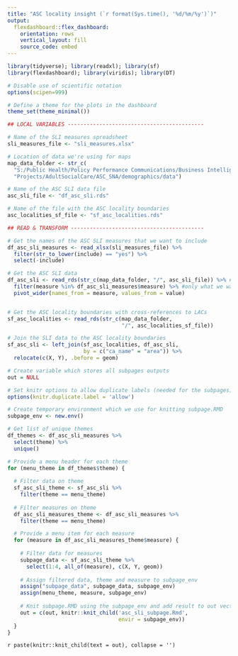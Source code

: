 ```yaml
---
title: "ASC locality insight (`r format(Sys.time(), '%d/%m/%y')`)"
output: 
  flexdashboard::flex_dashboard:
    orientation: rows
    vertical_layout: fill
    source_code: embed
---
```


```r
library(tidyverse); library(readxl); library(sf) 
library(flexdashboard); library(viridis); library(DT)

# Disable use of scientific notation
options(scipen=999)

# Define a theme for the plots in the dashboard 
theme_set(theme_minimal())
```

```r

## LOCAL VARIABLES -------------------------------------------

# Name of the SLI measures spreadsheet
sli_measures_file <- "sli_measures.xlsx"

# Location of data we're using for maps
map_data_folder <- str_c(
  "S:/Public Health/Policy Performance Communications/Business Intelligence/",
  "Projects/AdultSocialCare/ASC_SNA/demographics/data")

# Name of the ASC SLI data file
asc_sli_file <- "df_asc_sli.rds"

# Name of the file with the ASC locality boundaries
asc_localities_sf_file <- "sf_asc_localities.rds"

## READ & TRANSFORM ------------------------------------------

# Get the names of the ASC SLI measures that we want to include
df_asc_sli_measures <- read_xlsx(sli_measures_file) %>% 
  filter(str_to_lower(include) == "yes") %>% 
  select(-include)

# Get the ASC SLI data
df_asc_sli <- read_rds(str_c(map_data_folder, "/", asc_sli_file)) %>% #all
  filter(measure %in% df_asc_sli_measures$measure) %>% #only what we want
  pivot_wider(names_from = measure, values_from = value)


# Get the ASC locality boundaries with cross-references to LACs
sf_asc_localities <- read_rds(str_c(map_data_folder,
                                    "/", asc_localities_sf_file))

# Join the SLI data to the ASC locality boundaries
sf_asc_sli <- left_join(sf_asc_localities, df_asc_sli, 
                        by = c("ca_name" = "area")) %>% 
  relocate(c(X, Y), .before = geom)
```

```r
# Create variable which stores all subpages outputs
out = NULL

# Set knitr options to allow duplicate labels (needed for the subpages)
options(knitr.duplicate.label = 'allow')

# Create temporary environment which we use for knitting subpage.RMD
subpage_env <- new.env()

# Get list of unique themes
df_themes <- df_asc_sli_measures %>% 
  select(theme) %>% 
  unique()

# Provide a menu header for each theme
for (menu_theme in df_themes$theme) {
  
  # Filter data on theme
  sf_asc_sli_theme <- sf_asc_sli %>% 
    filter(theme == menu_theme)
  
  # Filter measures on theme
  df_asc_sli_measures_theme <- df_asc_sli_measures %>% 
    filter(theme == menu_theme)

  # Provide a menu item for each measure
  for (measure in df_asc_sli_measures_theme$measure) {
    
    # Filter data for measures 
    subpage_data <- sf_asc_sli_theme %>% 
      select(1:4, all_of(measure), c(X, Y, geom))
    
    # Assign filtered data, theme and measure to subpage_env 
    assign("subpage_data", subpage_data, subpage_env)
    assign(menu_theme, measure, subpage_env)
    
    # Knit subpage.RMD using the subpage_env and add result to out vector
    out = c(out, knitr::knit_child('asc_sli_subpage.Rmd', 
                                   envir = subpage_env))
  }
}
```

`r paste(knitr::knit_child(text = out), collapse = '')`